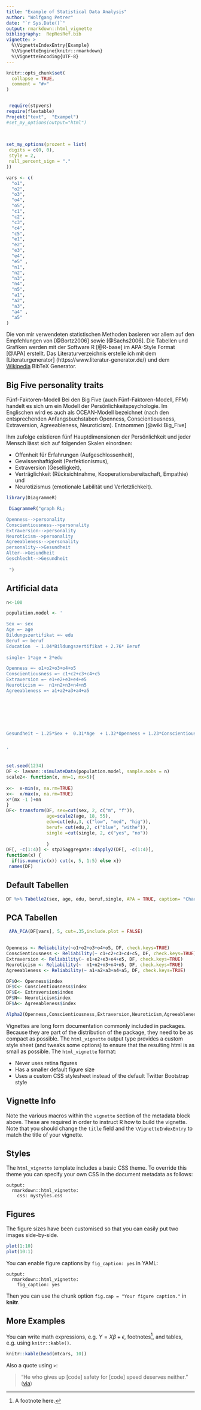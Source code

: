```yaml
---
title: "Example of Statistical Data Analysis"
author: "Wolfgang Petrer"
date: "`r Sys.Date()`"
output: rmarkdown::html_vignette
bibliography:  RepResRef.bib
vignette: >
  %\VignetteIndexEntry{Example}
  %\VignetteEngine{knitr::rmarkdown}
  %\VignetteEncoding{UTF-8}
---
```


```r
knitr::opts_chunk$set(
  collapse = TRUE,
  comment = "#>"
)


 require(stpvers)
require(flextable)
Projekt("text",  "Exampel")
#set_my_options(output="html")
 

 
set_my_options(prozent = list(
 digits = c(0, 0),
 style = 2,
 null_percent_sign = "."
))

vars <- c(
  "o1",
  "o2",
  "o3",
  "o4",
  "o5",
  "c1",
  "c2",
  "c3",
  "c4",
  "c5",
  "e1",
  "e2",
  "e3",
  "e4",
  "e5" ,
  "n1",
  "n2",
  "n3",
  "n4",
  "n5",
  "a1",
  "a2",
  "a3",
  "a4" ,
  "a5"
)

```







Die von mir verwendeten statistischen Methoden basieren vor allem auf den Empfehlungen von  [@Bortz2006] sowie   [@Sachs2006]. Die Tabellen und Grafiken werden mit der Software R [@R-base] im APA-Style Format [@APA] erstellt.
Das Literaturverzeichnis erstelle ich mit dem
[Literaturgenerator] (https://www.literatur-generator.de/) und dem [Wikipedia](https://irl.github.io/bibwiki/)
BibTeX Generator.


## Big Five personality traits 


Fünf-Faktoren-Modell
Bei den Big Five (auch Fünf-Faktoren-Modell, FFM) handelt es sich um ein Modell der Persönlichkeitspsychologie. Im Englischen wird es auch als OCEAN-Modell bezeichnet (nach den entsprechenden Anfangsbuchstaben Openness, Conscientiousness, Extraversion, Agreeableness, Neuroticism). Entnommen [@wiki:Big_Five]

Ihm zufolge existieren fünf Hauptdimensionen der Persönlichkeit und jeder Mensch lässt sich auf folgenden Skalen einordnen:

 - Offenheit für Erfahrungen (Aufgeschlossenheit),
 - Gewissenhaftigkeit (Perfektionismus),
 - Extraversion (Geselligkeit),
 - Verträglichkeit (Rücksichtnahme, Kooperationsbereitschaft, Empathie) und
 - Neurotizismus (emotionale Labilität und Verletzlichkeit).


```r
library(DiagrammeR)

 DiagrammeR("graph RL;

Openness-->personality
Conscientiousness-->personality
Extraversion-->personality
Neuroticism-->personality
Agreeableness-->personality
personality-->Gesundheit
Alter-->Gesundheit
Geschlecht-->Gesundheit
 
 ")
```

 
## Artificial data

```r

n<-100

population.model <- '

Sex =~ sex
Age =~ age
Bildungszertifikat =~ edu
Beruf =~ beruf
Education  ~ 1.04*Bildungszertifikat + 2.76* Beruf
 
single~ 1*age + 2*edu

Openness =~ o1+o2+o3+o4+o5
Conscientiousness =~ c1+c2+c3+c4+c5
Extraversion =~ e1+e2+e3+e4+e5
Neuroticism =~  n1+n2+n3+n4+n5
Agreeableness =~ a1+a2+a3+a4+a5

 





Gesundheit ~ 1.25*Sex +  0.31*Age  + 1.32*Openness + 1.23*Conscientiousness + 0.51*Extraversion + 2.3*Neuroticism + 0.41*Agreeableness


'
 

set.seed(1234)
DF <- lavaan::simulateData(population.model, sample.nobs = n)
scale2<- function(x, mn=1, mx=5){
 
x<-  x-min(x, na.rm=TRUE)
x<-  x/max(x, na.rm=TRUE)
x*(mx -1 )+mn
}
DF<- transform(DF, sex=cut(sex, 2, c("m", "f")),
               age=scale2(age, 18, 55),
               edu=cut(edu,3, c("low", "med", "hig")),
               beruf= cut(edu,2, c("blue", "withe")),
               single =cut(single, 2, c("yes", "no"))
               
               )
DF[, -c(1:4)] <- stp25aggregate::dapply2(DF[, -c(1:4)], 
function(x) {
  if(is.numeric(x)) cut(x, 5, 1:5) else x})
 names(DF)

```






## Default Tabellen

```r

DF %>% Tabelle2(sex, age, edu, beruf,single, APA = TRUE, caption= "Characteristics")
```


## PCA Tabellen

```r

 APA_PCA(DF[vars], 5, cut=.35,include.plot = FALSE)
 

```


```r
 
Openness <- Reliability(~o1+o2+o3+o4+o5, DF, check.keys=TRUE)
Conscientiousness <- Reliability(~ c1+c2+c3+c4+c5, DF, check.keys=TRUE)
Extraversion <- Reliability(~ e1+e2+e3+e4+e5, DF, check.keys=TRUE)
Neuroticism <- Reliability(~  n1+n2+n3+n4+n5, DF, check.keys=TRUE)
Agreeableness <- Reliability(~ a1+a2+a3+a4+a5, DF, check.keys=TRUE)

DF$O<- Openness$index
DF$C<- Conscientiousness$index
DF$E<- Extraversion$index
DF$N<- Neuroticism$index
DF$A<- Agreeableness$index

Alpha2(Openness,Conscientiousness,Extraversion,Neuroticism,Agreeableness)

```



Vignettes are long form documentation commonly included in packages. Because they are part of the distribution of the package, they need to be as compact as possible. The `html_vignette` output type provides a custom style sheet (and tweaks some options) to ensure that the resulting html is as small as possible. The `html_vignette` format:

- Never uses retina figures
- Has a smaller default figure size
- Uses a custom CSS stylesheet instead of the default Twitter Bootstrap style

## Vignette Info

Note the various macros within the `vignette` section of the metadata block above. These are required in order to instruct R how to build the vignette. Note that you should change the `title` field and the `\VignetteIndexEntry` to match the title of your vignette.

## Styles

The `html_vignette` template includes a basic CSS theme. To override this theme you can specify your own CSS in the document metadata as follows:

    output: 
      rmarkdown::html_vignette:
        css: mystyles.css

## Figures

The figure sizes have been customised so that you can easily put two images side-by-side. 

```r
plot(1:10)
plot(10:1)
```

You can enable figure captions by `fig_caption: yes` in YAML:

    output:
      rmarkdown::html_vignette:
        fig_caption: yes

Then you can use the chunk option `fig.cap = "Your figure caption."` in **knitr**.

## More Examples

You can write math expressions, e.g. $Y = X\beta + \epsilon$, footnotes^[A footnote here.], and tables, e.g. using `knitr::kable()`.

```r
knitr::kable(head(mtcars, 10))
```

Also a quote using `>`:

> "He who gives up [code] safety for [code] speed deserves neither."
([via](https://twitter.com/hadleywickham/status/504368538874703872))
